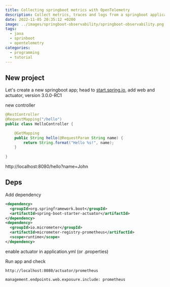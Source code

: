 ```yaml
---
title: Collecting springboot metrics with OpenTelemetry
description: Collect metrics, traces and logs from a springboot application with OpenTelemetry
date: 2022-11-05 20:35:12 +0200
image: ../images/springboot-observability/springboot-observability.png
tags: 
  - java
  - sprinboot
  - opentelemetry
categories: 
  - programming
  - tutorial
---
```


## New project

Let's create a new springboot app; head to [start.spring.io](start.sprint.io), add web and actuator, version 3.0.0-RC1

new controller

```java
@RestController
@RequestMapping("/hello")
public class HelloController {

    @GetMapping
    public String hello(@RequestParam String name) {
        return String.format("Hello %s!", name);
    }
    
}
```

http://localhost:8080/hello?name=John

## Deps

Add dependency

```xml
<dependency>
  <groupId>org.springframework.boot</groupId>
  <artifactId>spring-boot-starter-actuator</artifactId>
</dependency>
<dependency>
  <groupId>io.micrometer</groupId>
  <artifactId>micrometer-registry-prometheus</artifactId>
  <scope>runtime</scope>
</dependency>
```

enable actuator in application.yml (or .properties)

Run app and check

```
http://localhost:8080/actuator/prometheus
```

```
management.endpoints.web.exposure.include: prometheus
```